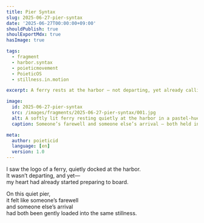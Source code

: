 ```yaml
---
title: Pier Syntax
slug: 2025-06-27-pier-syntax
date: '2025-06-27T00:00:00+09:00'
shouldPublish: true
shoulExportMdx: true
hasImage: true

tags:
  - fragment
  - harbor.syntax
  - poieticmovement
  - PoieticOS
  - stillness.in.motion

excerpt: A ferry rests at the harbor — not departing, yet already calling the heart aboard.

image:
  id: 2025-06-27-pier-syntax
  src: /images/fragments/2025-06-27-pier-syntax/001.jpg
  alt: A softly lit ferry resting quietly at the harbor in a pastel-hued dusk.
  caption: Someone’s farewell and someone else’s arrival — both held in stillness.

meta:
  author: poieticid
  language: [en]
  version: 1.0
---
```


I saw the logo of a ferry, quietly docked at the harbor.  
It wasn’t departing, and yet—  
my heart had already started preparing to board.  

On this quiet pier,  
it felt like someone’s farewell  
and someone else’s arrival  
had both been gently loaded into the same stillness.  